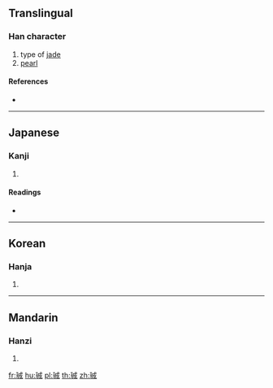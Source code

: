 {{character info/new}}
==Translingual==

===Han character===
{{Han char|rn=96|rad=玉|as=07|sn=11|four=|canj=MGIHS|ids=⿰𤣩成}}

# type of [[jade]]
# [[pearl]]

====References====
* {{Han ref|kx=0732.120|dkj=20994|dj=1143.130|hdz=21110.080|uh=73F9|ud=29689}}

----

==Japanese==

===Kanji===
{{ja-kanji|grade=|rs=玉07}}

# {{defn|lang=ja|sort=玉07}}

====Readings====
* {{ja-readings|on=[[せい]] (sei), [[じょう]] (jō)|kun=[[たま]] (tama)}}

----

==Korean==

===Hanja===
{{ko-hanja|hangeul=성|eumhun=|rv=seong|mr=sŏng|y=seng}}

# {{defn|lang=ko|sort=玉07}}

----

==Mandarin==

===Hanzi===
{{cmn-hanzi|pin=[[chéng]] ([[cheng2]])|wg=ch'eng<sup>2</sup>}}

# {{defn|lang=cmn|sort=玉07}}

[[fr:珹]]
[[hu:珹]]
[[pl:珹]]
[[th:珹]]
[[zh:珹]]